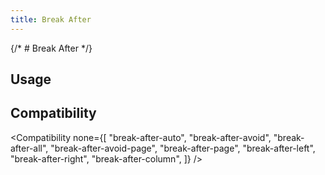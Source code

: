 ```yaml
---
title: Break After
---
```



{/* # Break After */}

## Usage

<Usage href="break-after" />

## Compatibility

<Compatibility
  none={[
    "break-after-auto",
    "break-after-avoid",
    "break-after-all",
    "break-after-avoid-page",
    "break-after-page",
    "break-after-left",
    "break-after-right",
    "break-after-column",
  ]}
/>
